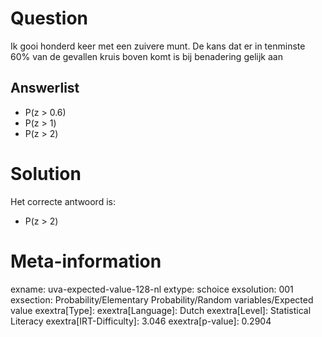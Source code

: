 Question
========

Ik gooi honderd keer met een zuivere munt. De kans dat er in tenminste
60% van de gevallen kruis boven komt is bij benadering gelijk aan

Answerlist
----------

* P(z > 0.6)
* P(z > 1)
* P(z > 2)

Solution
========

Het correcte antwoord is: 

* P(z > 2)

Meta-information
================
exname: uva-expected-value-128-nl
extype: schoice
exsolution: 001
exsection: Probability/Elementary Probability/Random variables/Expected value
exextra[Type]: 
exextra[Language]: Dutch
exextra[Level]: Statistical Literacy
exextra[IRT-Difficulty]: 3.046
exextra[p-value]: 0.2904
